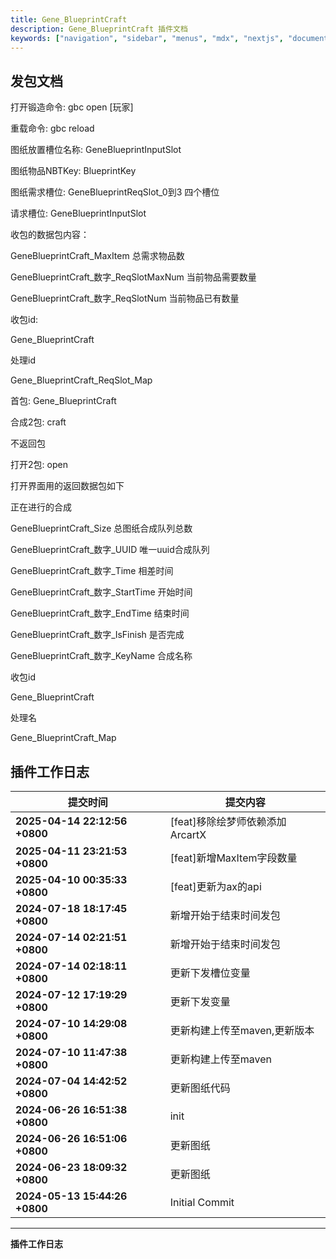 ```yaml
---
title: Gene_BlueprintCraft
description: Gene_BlueprintCraft 插件文档
keywords: ["navigation", "sidebar", "menus", "mdx", "nextjs", "documents"]
---
```


## 发包文档


<Step>
<StepItem title="命令">

打开锻造命令: gbc open [玩家]

重载命令: gbc reload

</StepItem>

<StepItem title="图纸说明">

图纸放置槽位名称: GeneBlueprintInputSlot

图纸物品NBTKey: BlueprintKey

图纸需求槽位: GeneBlueprintReqSlot_0到3 四个槽位

</StepItem>

<StepItem title="请求槽位回包">

请求槽位: GeneBlueprintInputSlot

收包的数据包内容： 

GeneBlueprintCraft_MaxItem 总需求物品数

GeneBlueprintCraft_数字_ReqSlotMaxNum 当前物品需要数量

GeneBlueprintCraft_数字_ReqSlotNum  当前物品已有数量

收包id:

Gene_BlueprintCraft

处理id

Gene_BlueprintCraft_ReqSlot_Map

</StepItem>


<StepItem title="发包">

首包: Gene_BlueprintCraft

合成2包: craft

不返回包

打开2包: open

打开界面用的返回数据包如下

正在进行的合成

GeneBlueprintCraft_Size 总图纸合成队列总数

GeneBlueprintCraft_数字_UUID 唯一uuid合成队列

GeneBlueprintCraft_数字_Time 相差时间

GeneBlueprintCraft_数字_StartTime 开始时间

GeneBlueprintCraft_数字_EndTime 结束时间

GeneBlueprintCraft_数字_IsFinish 是否完成

GeneBlueprintCraft_数字_KeyName  合成名称

收包id

Gene_BlueprintCraft

处理名

Gene_BlueprintCraft_Map


</StepItem>

</Step>


## 插件工作日志

| 提交时间                              | 提交内容                                                                          |
|--------------------------------------|---------------------------------------------------------------------------------|
| **2025-04-14 22:12:56 +0800** | [feat]移除绘梦师依赖添加ArcartX |
| **2025-04-11 23:21:53 +0800** | [feat]新增MaxItem字段数量 |
| **2025-04-10 00:35:33 +0800** | [feat]更新为ax的api |
| **2024-07-18 18:17:45 +0800** | 新增开始于结束时间发包 |
| **2024-07-14 02:21:51 +0800** | 新增开始于结束时间发包 |
| **2024-07-14 02:18:11 +0800** | 更新下发槽位变量 |
| **2024-07-12 17:19:29 +0800** | 更新下发变量 |
| **2024-07-10 14:29:08 +0800** | 更新构建上传至maven,更新版本 |
| **2024-07-10 11:47:38 +0800** | 更新构建上传至maven |
| **2024-07-04 14:42:52 +0800** | 更新图纸代码 |
| **2024-06-26 16:51:38 +0800** | init |
| **2024-06-26 16:51:06 +0800** | 更新图纸 |
| **2024-06-23 18:09:32 +0800** | 更新图纸 |
| **2024-05-13 15:44:26 +0800** | Initial Commit |

---
**插件工作日志**


